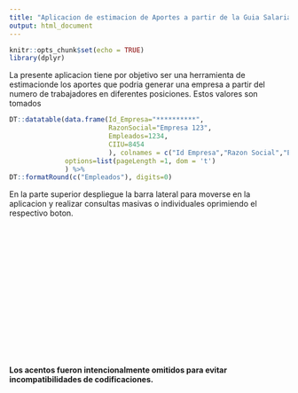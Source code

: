 ```yaml
---
title: "Aplicacion de estimacion de Aportes a partir de la Guia Salarial"
output: html_document
---
```


```r
knitr::opts_chunk$set(echo = TRUE)
library(dplyr)
```
La presente aplicacion tiene por objetivo ser una herramienta de estimacionde los aportes que podria generar una empresa a partir del numero de trabajadores en diferentes posiciones. Estos valores son tomados 


```r
DT::datatable(data.frame(Id_Empresa="**********",
                         RazonSocial="Empresa 123",
                         Empleados=1234, 
                         CIIU=8454
                         ), colnames = c("Id Empresa","Razon Social","Empleados","CIIU"), rownames = F,
              options=list(pageLength =1, dom = 't')
              ) %>% 
DT::formatRound(c("Empleados"), digits=0)
```

En la parte superior despliegue la barra lateral para moverse en la aplicacion y realizar consultas masivas o individuales oprimiendo el respectivo boton.

<br><br><br><br><br><br><br>
<br><br><br><br><br><br><br>

######## **Los acentos fueron intencionalmente omitidos para evitar incompatibilidades de codificaciones.**
